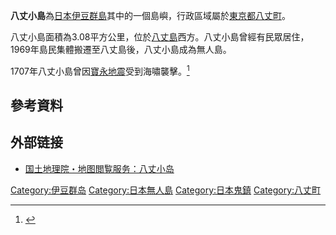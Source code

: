 {{japanese|width=250px|japanese=八丈小島|kana=はちじょうこじま|romaji=Hachijō-kojima}}
{{Infobox 岛
|岛名 = 八丈小島 <br>Hachijō-kojima
|image = [[File:Hachojyo-kojima_mlit1978.jpg|250px]]
|坐标 = {{coord|33|07|31|N|139|41|18|E}}
|面积 = 3.08
|周长 = 8.70
|海拔 = 616.8
|海域 = [[太平洋|太平洋]]，（[[菲律宾海|菲律宾海]]）
|国家 = {{Flagicon|JPN}}[[日本|日本]]（[[东京都|东京都]]）
}}
{{Location map
 |Japan
 |label=八丈小島
 |lat_deg=33|lat_min=7|lat_sec=31
 |lon_deg=139|lon_min=41|lon_sec=18
 |width=250
 |float=right
 |caption=八丈小島的位置
}}

'''八丈小島'''為[[日本|日本]][[伊豆群島|伊豆群島]]其中的一個島嶼，行政區域屬於[[東京都|東京都]][[八丈町|八丈町]]。

八丈小島面積為3.08平方公里，位於[[八丈島|八丈島]]西方。八丈小島曾經有民眾居住，1969年島民集體搬遷至八丈島後，八丈小島成為無人島。

1707年八丈小島曾因[[1707年寶永地震|寶永地震]]受到海嘯襲擊。<ref>{{cite web |url=http://repository.dl.itc.u-tokyo.ac.jp/dspace/bitstream/2261/12926/1/ji0594003.pdf |title=存档副本 |accessdate=2012-01-18 |deadurl=yes |archiveurl=https://web.archive.org/web/20121025100957/http://repository.dl.itc.u-tokyo.ac.jp/dspace/bitstream/2261/12926/1/ji0594003.pdf |archivedate=2012-10-25 }}</ref>

== 參考資料 ==
{{reflist}}

== 外部链接 ==
* [http://watchizu.gsi.go.jp/watchizu.aspx?b=330733&l=1394118 国土地理院・地图閲覧服务：八丈小岛] {{Wayback|url=http://watchizu.gsi.go.jp/watchizu.aspx?b=330733&l=1394118 |date=20210304183726 }}

{{伊豆小笠原群島}}
{{DEFAULTSORT:Hachijyokojima}}
[[Category:伊豆群岛|Category:伊豆群岛]]
[[Category:日本無人島|Category:日本無人島]]
[[Category:日本鬼鎮|Category:日本鬼鎮]]
[[Category:八丈町|Category:八丈町]]